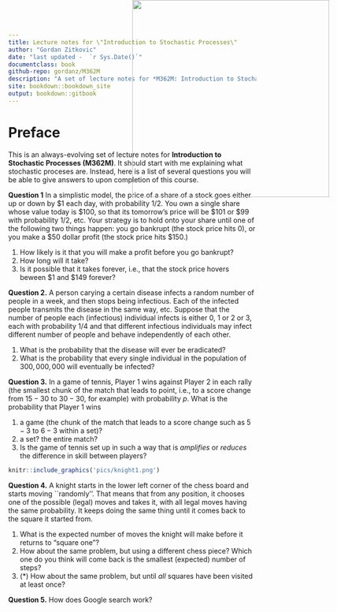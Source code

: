 ```yaml
--- 
title: Lecture notes for \"Introduction to Stochastic Processes\"
author: "Gordan Zitkovic"
date: "last updated -  `r Sys.Date()`"
documentclass: book
github-repo: gordanz/M362M
description: "A set of lecture notes for *M362M: Introduction to Stochastic Processes*"
site: bookdown::bookdown_site
output: bookdown::gitbook
---
```

# Preface {-}
<img src="pics/title.png" width = 400 style="position:absolute;top:0px;left:50%;" />


This is an always-evolving set of lecture notes for **Introduction to Stochastic Processes (M362M)**. It should start with me explaining what stochastic proceses are. Instead, here is a list of several questions you will be able to give answers to upon completion of this course.


**Question 1** In a simplistic model, the price of a  share of a stock goes either up or down by $\$1$ each day, with probability $1/2$. You own a single share whose value today is $\$100$, so that its tomorrow's price will be $\$101$ or $\$99$ with probability $1/2$, etc. Your strategy is to hold onto your share until one of the following two things happen: you go bankrupt (the stock price hits $0$), or you make a $\$50$ dollar profit (the stock price hits $\$150$.) 

1. How likely is it that you will make a profit before you go bankrupt?
2. How long will it take? 
3. Is it possible that it takes forever, i.e., that the stock price hovers beween $\$1$ and $\$149$ forever? 

**Question 2.** A person carying a certain disease infects a random number of people in a week, and then stops being infectious. Each of the infected people transmits the disease in the same way, etc. Suppose that the number of people each (infectious) individual infects is either $0$, $1$ or $2$ or $3$, each with probability $1/4$  and that different infectious individuals may infect different number of people and behave independently of each other.

1. What is the probability that the disease will ever be eradicated?
2. What is the probability that every single individual in the  population of $300,000,000$ will eventually be infected?

**Question 3.** In a game of tennis, Player $1$ wins against Player $2$ in each rally (the smallest chunk of the match that leads to point, i.e., to a score change from $15-30$ to $30-30$, for example) with probability $p$. 
What is the probability that Player $1$ wins 

1. a game (the chunk of the match that leads to a score change such as $5-3$ to $6-3$ within a set)?
2. a set? the entire match?
4. Is the game of tennis set up in such a way that is *amplifies* or *reduces* the difference in skill between players?

```r
knitr::include_graphics('pics/knight1.png')
```

**Question 4.** 
A knight starts in the lower left corner of the chess board and starts moving ``randomly''. That means that from any position, it chooses one of the possible (legal) moves and takes it, with all legal moves having the same probability. It keeps doing the same thing until it comes back to the square it started from. 

1. What is the expected number of moves the knight will make before it returns to "square one"?
2. How about the same problem, but using a different chess piece? Which one do you think will come back is the smallest (expected) number of steps?
3. (\*) How about the same problem, but until *all* squares have been visited at least once?

**Question 5.** How does Google search work?